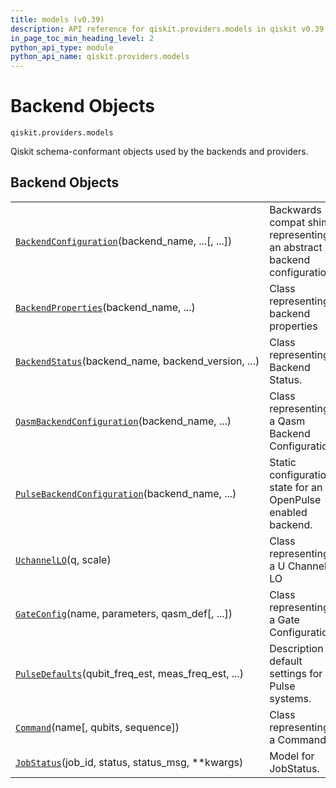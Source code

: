 ```yaml
---
title: models (v0.39)
description: API reference for qiskit.providers.models in qiskit v0.39
in_page_toc_min_heading_level: 2
python_api_type: module
python_api_name: qiskit.providers.models
---
```


<span id="module-qiskit.providers.models" />

<span id="qiskit-providers-models" />

<span id="backend-objects-qiskit-providers-models" />

# Backend Objects

`qiskit.providers.models`

Qiskit schema-conformant objects used by the backends and providers.

## Backend Objects

|                                                                                                                                                          |                                                                       |
| -------------------------------------------------------------------------------------------------------------------------------------------------------- | --------------------------------------------------------------------- |
| [`BackendConfiguration`](qiskit.providers.models.BackendConfiguration "qiskit.providers.models.BackendConfiguration")(backend\_name, ...\[, ...])        | Backwards compat shim representing an abstract backend configuration. |
| [`BackendProperties`](qiskit.providers.models.BackendProperties "qiskit.providers.models.BackendProperties")(backend\_name, ...)                         | Class representing backend properties                                 |
| [`BackendStatus`](qiskit.providers.models.BackendStatus "qiskit.providers.models.BackendStatus")(backend\_name, backend\_version, ...)                   | Class representing Backend Status.                                    |
| [`QasmBackendConfiguration`](qiskit.providers.models.QasmBackendConfiguration "qiskit.providers.models.QasmBackendConfiguration")(backend\_name, ...)    | Class representing a Qasm Backend Configuration.                      |
| [`PulseBackendConfiguration`](qiskit.providers.models.PulseBackendConfiguration "qiskit.providers.models.PulseBackendConfiguration")(backend\_name, ...) | Static configuration state for an OpenPulse enabled backend.          |
| [`UchannelLO`](qiskit.providers.models.UchannelLO "qiskit.providers.models.UchannelLO")(q, scale)                                                        | Class representing a U Channel LO                                     |
| [`GateConfig`](qiskit.providers.models.GateConfig "qiskit.providers.models.GateConfig")(name, parameters, qasm\_def\[, ...])                             | Class representing a Gate Configuration                               |
| [`PulseDefaults`](qiskit.providers.models.PulseDefaults "qiskit.providers.models.PulseDefaults")(qubit\_freq\_est, meas\_freq\_est, ...)                 | Description of default settings for Pulse systems.                    |
| [`Command`](qiskit.providers.models.Command "qiskit.providers.models.Command")(name\[, qubits, sequence])                                                | Class representing a Command.                                         |
| [`JobStatus`](qiskit.providers.models.JobStatus "qiskit.providers.models.JobStatus")(job\_id, status, status\_msg, \*\*kwargs)                           | Model for JobStatus.                                                  |

